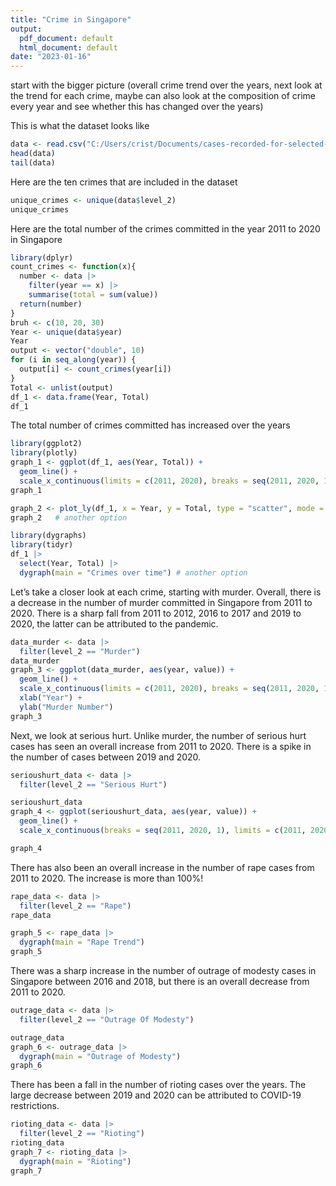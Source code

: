 ---
title: "Crime in Singapore"
output:
  pdf_document: default
  html_document: default
date: "2023-01-16"
---

start with the bigger picture (overall crime trend over the years, next look at the trend for each crime, maybe can also look at the composition of crime every year and see whether this has changed over the years)

This is what the dataset looks like
```{r}
data <- read.csv("C:/Users/crist/Documents/cases-recorded-for-selected-major-offences.csv")
head(data)
tail(data)
```

Here are the ten crimes that are included in the dataset
```{r}
unique_crimes <- unique(data$level_2)
unique_crimes
```
Here are the total number of the crimes committed in the year 2011 to 2020 in Singapore
```{r}
library(dplyr)
count_crimes <- function(x){
  number <- data |>
    filter(year == x) |>
    summarise(total = sum(value))
  return(number)
}
bruh <- c(10, 20, 30)
Year <- unique(data$year)
Year
output <- vector("double", 10)
for (i in seq_along(year)) {
  output[i] <- count_crimes(year[i])
}
Total <- unlist(output)
df_1 <- data.frame(Year, Total)
df_1

```
The total number of crimes committed has increased over the years
```{r}
library(ggplot2)
library(plotly)
graph_1 <- ggplot(df_1, aes(Year, Total)) +
  geom_line() +
  scale_x_continuous(limits = c(2011, 2020), breaks = seq(2011, 2020, 1))
graph_1
```
```{r}
graph_2 <- plot_ly(df_1, x = Year, y = Total, type = "scatter", mode = "lines") 
graph_2   # another option

```
```{r}
library(dygraphs)
library(tidyr)
df_1 |>
  select(Year, Total) |>
  dygraph(main = "Crimes over time") # another option
```
Let's take a closer look at each crime, starting with murder. Overall, there is a decrease in the number of murder committed in Singapore from 2011 to 2020. There is a sharp fall from 2011 to 2012, 2016 to 2017 and 2019 to 2020, the latter can be attributed to the pandemic. 
```{r}
data_murder <- data |>
  filter(level_2 == "Murder") 
data_murder
graph_3 <- ggplot(data_murder, aes(year, value)) +
  geom_line() +
  scale_x_continuous(limits = c(2011, 2020), breaks = seq(2011, 2020, 1)) +
  xlab("Year") +
  ylab("Murder Number")
graph_3

```
Next, we look at serious hurt. Unlike murder, the number of serious hurt cases has seen an overall increase from 2011 to 2020. There is a spike in the number of cases between 2019 and 2020. 
```{r}
serioushurt_data <- data |>
  filter(level_2 == "Serious Hurt")

serioushurt_data
graph_4 <- ggplot(serioushurt_data, aes(year, value)) +
  geom_line() + 
  scale_x_continuous(breaks = seq(2011, 2020, 1), limits = c(2011, 2020))

graph_4
```

There has also been an overall increase in the number of rape cases from 2011 to 2020. The increase is more than 100%!
```{r}
rape_data <- data |>
  filter(level_2 == "Rape")
rape_data

graph_5 <- rape_data |>
  dygraph(main = "Rape Trend")
graph_5
```

There was a sharp increase in the number of outrage of modesty cases in Singapore between 2016 and 2018, but there is an overall decrease from 2011 to 2020. 
```{r}
outrage_data <- data |>
  filter(level_2 == "Outrage Of Modesty")

outrage_data
graph_6 <- outrage_data |>
  dygraph(main = "Outrage of Modesty")
graph_6
```

There has been a fall in the number of rioting cases over the years. The large decrease between 2019 and 2020 can be attributed to COVID-19 restrictions. 
```{r}
rioting_data <- data |>
  filter(level_2 == "Rioting")
rioting_data
graph_7 <- rioting_data |>
  dygraph(main = "Rioting")
graph_7
```

